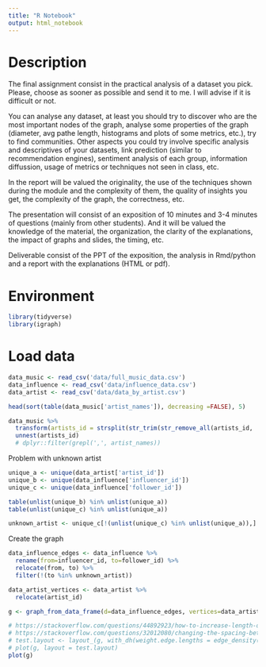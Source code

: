 ```yaml
---
title: "R Notebook"
output: html_notebook
---
```


# Description

The final assignment consist in the practical analysis of a dataset you pick. Please, choose as sooner as possible and send it to me. I will advise if it is difficult or not. 

You can analyse any dataset, at least you should try to discover who are the most important nodes of the graph, analyse some properties of the graph (diameter, avg pathe length, histograms and plots of some metrics, etc.), try to find communities. Other aspects you could try involve specific analysis and descriptives of your datasets, link prediction (similar to recommendation engines), sentiment analysis of each group, information diffussion, usage of metrics or techniques not seen in class, etc.

In the report will be valued the originality, the use of the techniques shown during the module and the complexity of them, the quality of insights you get, the complexity of the graph, the correctness, etc.

The presentation will consist of an exposition of 10 minutes and 3-4 minutes of questions (mainly from other students). And it will be valued the knowledge of the material, the organization, the clarity of the explanations, the impact of graphs and slides, the timing, etc.

Deliverable consist of the PPT of the exposition, the analysis in Rmd/python and a report with the explanations (HTML or pdf).

# Environment

```r
library(tidyverse)
library(igraph)
```

# Load data

```r
data_music <- read_csv('data/full_music_data.csv')
data_influence <- read_csv('data/influence_data.csv')
data_artist <- read_csv('data/data_by_artist.csv')
```

```r
head(sort(table(data_music['artist_names']), decreasing =FALSE), 5)
```


```r
data_music %>% 
  transform(artists_id = strsplit(str_trim(str_remove_all(artists_id, '[\\[\\]]'), side='both'), ",")) %>% 
  unnest(artists_id)
  # dplyr::filter(grepl(',', artist_names))
```

Problem with unknown artist

```r
unique_a <- unique(data_artist['artist_id'])
unique_b <- unique(data_influence['influencer_id'])
unique_c <- unique(data_influence['follower_id'])

table(unlist(unique_b) %in% unlist(unique_a))
table(unlist(unique_c) %in% unlist(unique_a))
```

```r
unknown_artist <- unique_c[!(unlist(unique_c) %in% unlist(unique_a)),]
```

Create the graph

```r
data_influence_edges <- data_influence %>% 
  rename(from=influencer_id, to=follower_id) %>% 
  relocate(from, to) %>% 
  filter(!(to %in% unknown_artist))

data_artist_vertices <- data_artist %>% 
  relocate(artist_id)

g <- graph_from_data_frame(d=data_influence_edges, vertices=data_artist_vertices, directed=TRUE) 
```


```r
# https://stackoverflow.com/questions/44892923/how-to-increase-length-of-edges-when-plotting-a-graph-in-r
# https://stackoverflow.com/questions/32012080/changing-the-spacing-between-vertices-in-igraph-in-r
# test.layout <- layout_(g, with_dh(weight.edge.lengths = edge_density(g)/1000))
# plot(g, layout = test.layout)
plot(g)
```



















